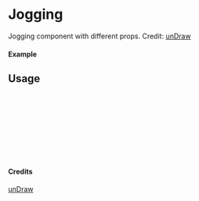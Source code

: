 
<Meta of={Jogging} title="unDraw/Jogging" />

# Jogging

Jogging component with different props.
Credit: [unDraw](https://undraw.co/illustrations)

#### Example

<Canvas of={Jogging.Primary} />

## Usage

```ts
import { Jogging } from "yadl-ui";

const Example = () => {
  return (
      <Jogging />
  );
};

export default Example;
```

#### Credits
[unDraw](https://undraw.co/illustrations)
